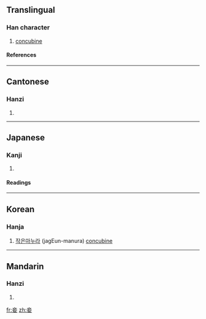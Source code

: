 ==Translingual==
===Han character===
{{Han char|rn=38|rad=女|as=05|sn=8|four=0040<sub>4</sub>|canj=卜廿女 (YTV)}}
# [[concubine]]
====References====
{{Han ref|kx=0257.390|dkj=06147|dj=0523.060|hdz=21040.080|uh=59BE|ud=22974|bh=A963|bd=43363}}
----
==Cantonese==
===Hanzi===
{{yue-hanzi|jyut=|y=chip3}}
# {{defn|Cantonese}}
----
==Japanese==
===Kanji===
{{ja-kanji|grade=|rs=女05}}
# {{defn|Japanese}} 
====Readings====
{{ja-readings|on=[[しょう]] (shō)|kun=[[めかけ]] (mekake), [[わらわ]] (warawa)}}
----
==Korean==
===Hanja===
{{ko-hanja|hangeul=첩|rv=cheop|mr=ch'ŏp}}
# [[작은]][[마누라]] (jagEun-manura) [[concubine]]
 
----

==Mandarin==
===Hanzi===
{{cmn-hanzi|pin=[[qiè]] ([[qie4]])|wg=ch'ieh<sup>4</sup>}}
# {{defn|Mandarin}}

[[fr:妾]]
[[zh:妾]]